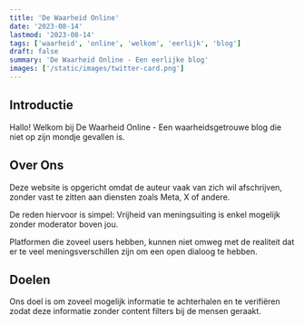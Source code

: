 ```yaml
---
title: 'De Waarheid Online'
date: '2023-08-14'
lastmod: '2023-08-14'
tags: ['waarheid', 'online', 'welkom', 'eerlijk', 'blog']
draft: false
summary: 'De Waarheid Online - Een eerlijke blog'
images: ['/static/images/twitter-card.png']
---
```


## Introductie

Hallo! Welkom bij De Waarheid Online - Een waarheidsgetrouwe blog die niet op zijn mondje gevallen is.

<TOCInline toc={props.toc} exclude="Introduction" />

## Over Ons

Deze website is opgericht omdat de auteur vaak van zich wil afschrijven, zonder vast te zitten aan diensten zoals Meta, X of andere.

De reden hiervoor is simpel: Vrijheid van meningsuiting is enkel mogelijk zonder moderator boven jou. 

Platformen die zoveel users hebben, kunnen niet omweg met de realiteit dat er te veel meningsverschillen zijn om een open dialoog te hebben.

## Doelen

Ons doel is om zoveel mogelijk informatie te achterhalen en te verifiëren zodat deze informatie zonder content filters bij de mensen geraakt.


[^1]: Nota 1
[^2]: Nota 2
[^3]: Nota 3
